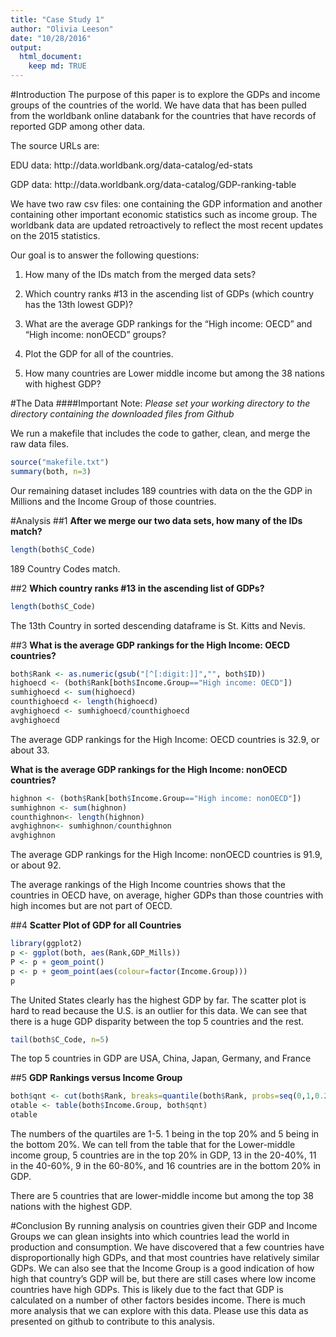 ```yaml
---
title: "Case Study 1"
author: "Olivia Leeson"
date: "10/28/2016"
output: 
  html_document:
    keep md: TRUE
---
```



  
    
      
      
#Introduction 
The purpose of this paper is to explore the GDPs and income groups of the countries of the world. We have data that has been pulled from the worldbank online databank for the countries that have records of reported GDP among other data. 

The source URLs are:   

EDU data: http://data.worldbank.org/data-catalog/ed-stats  

GDP data: http://data.worldbank.org/data-catalog/GDP-ranking-table  


We have two raw csv files: one containing the GDP information and another containing other important economic statistics such as income group. The worldbank data are updated retroactively to reflect the most recent updates on the 2015 statistics.

Our goal is to answer the following questions: 

1. How many of the IDs match from the merged data sets?  

2. Which country ranks #13 in the ascending list of GDPs (which country has the 13th lowest GDP)?  

3. What are the average GDP rankings for the "High income: OECD" and "High income:
nonOECD" groups?  

4. Plot the GDP for all of the countries.  

5. How many countries are Lower middle income but among the 38 nations with highest
GDP?  

  
  
    
#The Data
####Important Note: *Please set your working directory to the directory containing the downloaded files from Github*
  
  
We run a makefile that includes the code to gather, clean, and merge the raw data files.
```r
source("makefile.txt")
summary(both, n=3)
```
Our remaining dataset includes 189 countries with data on the the GDP in Millions and the Income Group of those countries.  



#Analysis
##1
**After we merge our two data sets, how many of the IDs match?**
```r
length(both$C_Code)
```
189 Country Codes match.

##2
**Which country ranks #13 in the ascending list of GDPs?**
```r
length(both$C_Code)
```
The 13th Country in sorted descending dataframe is St. Kitts and Nevis. 

##3
**What is the average GDP rankings for the High Income: OECD countries?**
```r
both$Rank <- as.numeric(gsub("[^[:digit:]]","", both$ID))
highoecd <- (both$Rank[both$Income.Group=="High income: OECD"])
sumhighoecd <- sum(highoecd)
counthighoecd <- length(highoecd)
avghighoecd <- sumhighoecd/counthighoecd
avghighoecd
```
The average GDP rankings for the High Income: OECD countries is 32.9, or about 33.   

**What is the average GDP rankings for the High Income: nonOECD countries?**
```r
highnon <- (both$Rank[both$Income.Group=="High income: nonOECD"])
sumhighnon <- sum(highnon)
counthighnon<- length(highnon)
avghighnon<- sumhighnon/counthighnon
avghighnon
```
The average GDP rankings for the High Income: nonOECD countries is 91.9, or about 92.  

The average rankings of the High Income countries shows that the countries in OECD have, on average, higher GDPs than those countries with high incomes but are not part of OECD.

##4
**Scatter Plot of GDP for all Countries**
```r
library(ggplot2)
p <- ggplot(both, aes(Rank,GDP_Mills))
P <- p + geom_point()
p <- p + geom_point(aes(colour=factor(Income.Group)))
p
```
  
  The United States clearly has the highest GDP by far. The scatter plot is hard to read because the U.S. is an outlier for this data. We can see that there is a huge GDP disparity between the top 5 countries and the rest. 
```r
tail(both$C_Code, n=5)
```
The top 5 countries in GDP are USA, China, Japan, Germany, and France


##5 
**GDP Rankings versus Income Group**
```r
both$qnt <- cut(both$Rank, breaks=quantile(both$Rank, probs=seq(0,1,0.2)), labels=1:5, include.lowest=TRUE)
otable <- table(both$Income.Group, both$qnt)
otable
```
The numbers of the quartiles are 1-5. 
1 being in the top 20% and 5 being in the bottom 20%. 
We can tell from the table that for the Lower-middle income group, 5 countries are in the top 20% in GDP, 13 in the 20-40%, 11 in the 40-60%, 9 in the 60-80%, and 16 countries are in the bottom 20% in GDP. 

There are 5 countries that are lower-middle income but among the top 38 nations with the highest GDP. 


  
  
#Conclusion
By running analysis on countries given their GDP and Income Groups we can glean insights into which countries lead the world in production and consumption. We have discovered that a few countries have disproportionally high GDPs, and that most countries have relatively similar GDPs. We can also see that the Income Group is a good indication of how high that country's GDP will be, but there are still cases where low income countries have high GDPs. This is likely due to the fact that GDP is calculated on a number of other factors besides income. There is much more analysis that we can explore with this data. Please use this data as presented on github to contribute to this analysis. 